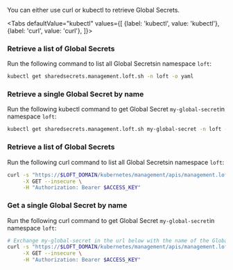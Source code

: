 

You can either use curl or kubectl to retrieve Global Secrets.

<Tabs
    defaultValue="kubectl"
    values={[
      {label: 'kubectl', value: 'kubectl'},
      {label: 'curl', value: 'curl'},
    ]}>
  <TabItem value="kubectl">


### Retrieve a list of Global Secrets
Run the following command to list all Global Secretsin namespace `loft`:
```bash
kubectl get sharedsecrets.management.loft.sh -n loft -o yaml
```

### Retrieve a single Global Secret by name
Run the following kubectl command to get Global Secret `my-global-secret`in namespace `loft`:
```bash
kubectl get sharedsecrets.management.loft.sh my-global-secret -n loft -o yaml
```


  </TabItem>
  <TabItem value="curl">


### Retrieve a list of Global Secrets
Run the following curl command to list all Global Secretsin namespace `loft`:
```bash
curl -s "https://$LOFT_DOMAIN/kubernetes/management/apis/management.loft.sh/v1/namespaces/loft/sharedsecrets" \
     -X GET --insecure \
     -H "Authorization: Bearer $ACCESS_KEY"
```

### Get a single Global Secret by name
Run the following curl command to get Global Secret `my-global-secret`in namespace `loft`:
```bash
# Exchange my-global-secret in the url below with the name of the Global Secret
curl -s "https://$LOFT_DOMAIN/kubernetes/management/apis/management.loft.sh/v1/namespaces/loft/sharedsecrets/my-global-secret" \
     -X GET --insecure \
     -H "Authorization: Bearer $ACCESS_KEY"
```


  </TabItem>
</Tabs>
